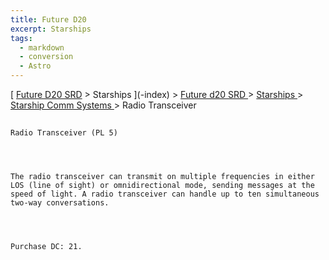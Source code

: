 ```yaml
---
title: Future D20
excerpt: Starships
tags:
  - markdown
  - conversion
  - Astro
---
```







[
[Future D20 SRD]( / ) > Starships
     ](-index)
     >
     [
      Future d20 SRD
     ](future-d20-srd-index)
     >
     [
      Starships
     ](future-d20-srd-starships-index)
     >
     [
      Starship Comm Systems
     ](future-d20-srd-starships-starship-comm-systems-index)
     > Radio Transceiver
    




## 
    Radio Transceiver (PL 5)
   



    The radio transceiver can transmit on multiple frequencies in either LOS (line of sight) or omnidirectional mode, sending messages at the speed of light. A radio transceiver can handle up to ten simultaneous two-way conversations.
   



    Purchase DC: 21.
   





